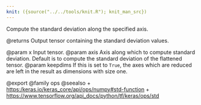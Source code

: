 ```yaml
---
knit: ({source("../../tools/knit.R"); knit_man_src})
---
```

Compute the standard deviation along the specified axis.

@returns
    Output tensor containing the standard deviation values.

@param x Input tensor.
@param axis Axis along which to compute standard deviation.
    Default is to compute the standard deviation of the
    flattened tensor.
@param keepdims If this is set to `True`, the axes which are reduced are left
    in the result as dimensions with size one.

@export
@family ops
@seealso
+ <https:/keras.io/keras_core/api/ops/numpy#std-function>
+ <https://www.tensorflow.org/api_docs/python/tf/keras/ops/std>
